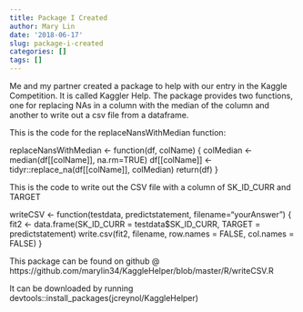 ```yaml
---
title: Package I Created 
author: Mary Lin
date: '2018-06-17'
slug: package-i-created
categories: []
tags: []
---
```


Me and my partner created a package to help with our entry in the Kaggle Competition. It is called Kaggler Help. The package provides two functions, one for replacing NAs in a column with the median of the column  and another to write out a csv file from a dataframe. 

This is the code for the replaceNansWithMedian function: 

replaceNansWithMedian <- function(df, colName) {
  colMedian <- median(df[[colName]], na.rm=TRUE)
  df[[colName]] <- tidyr::replace_na(df[[colName]], colMedian)
  return(df)
}

This is the code to write out the CSV file with a column of SK_ID_CURR and TARGET

writeCSV <- function(testdata, predictstatement, filename="yourAnswer") {
  fit2 <- data.frame(SK_ID_CURR = testdata$SK_ID_CURR, TARGET = predictstatement)
  write.csv(fit2, filename, row.names = FALSE, col.names = FALSE)
}

This package can be found on github @ https://github.com/marylin34/KaggleHelper/blob/master/R/writeCSV.R

It can be downloaded by running devtools::install_packages(jcreynol/KaggleHelper)